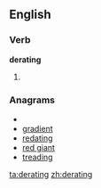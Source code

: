 
==English==

===Verb===
'''derating'''

# {{present participle of|[[derate]]}}

===Anagrams===
* {{alphagram|adeginrt}}
* [[gradient#English|gradient]]
* [[redating#English|redating]]
* [[red giant#English|red giant]]
* [[treading#English|treading]]


[[ta:derating]]
[[zh:derating]]